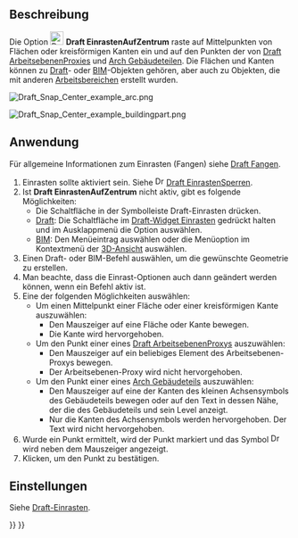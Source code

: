 <languages/>

{{Docnav/de
|[[Draft_Snap_Midpoint/de|Einrasten auf Mittelpunkt]]
|[[Draft_Snap_Angle/de|Einrastwinkel]]
|[[Draft_Workbench/de|Draft]]
|IconL=Draft_Snap_Midpoint.svg
|IconR=Draft_Snap_Angle.svg
|IconC=Workbench_Draft.svg
}}

{{GuiCommand/de
|Name=Draft Snap Center
|Name/de=Draft EinrastenAufZentrum
|MenuLocation=Einrasten → Einrasten auf Mittelpunkt
|Workbenches=[[Draft_Workbench/de|Draft]], [[BIM_Workbench/de|BIM]]
|SeeAlso=[[Draft_Snap/de|Draft Einrasten]], [[Draft_Snap_Lock/de|Draft EinrastenSperren]]
}}

<span id="Description"></span>
==Beschreibung==

Die Option [[Image:Draft_Snap_Center.svg|24px]] '''Draft EinrastenAufZentrum''' raste auf Mittelpunkten von Flächen oder kreisförmigen Kanten ein und auf den Punkten der {{PropertyData/de|Placement}} von [[Draft_WorkingPlaneProxy/de|Draft ArbeitsebenenProxies]] und [[Arch_BuildingPart/de|Arch Gebäudeteilen]]. Die Flächen und Kanten können zu [[Draft_Workbench/de|Draft]]- oder [[BIM_Workbench/de|BIM]]-Objekten gehören, aber auch zu Objekten, die mit anderen [[Workbenches|Arbeitsbereichen]] erstellt wurden.

[[Image:Draft_Snap_Center_example_arc.png]]
{{Caption|Einrasten des zweiten Punktes einer Linie auf dem Mittelpunkt einer kreisförmigen Kante}}

[[Image:Draft_Snap_Center_example_buildingpart.png]]
{{Caption|Einrasten des zweiten Punktes einer Linie auf dem Punkt der Positionierung eines Arch-Gebäudeteils}}

<span id="Usage"></span>
==Anwendung==

Für allgemeine Informationen zum Einrasten (Fangen) siehe [[Draft_Snap/de|Draft Fangen]].

# Einrasten sollte aktiviert sein. Siehe [[Image:Draft_Snap_Lock.svg|16px]] [[Draft_Snap_Lock/de|Draft EinrastenSperren]].
# Ist '''Draft EinrastenAufZentrum''' nicht aktiv, gibt es folgende Möglichkeiten:
#* Die Schaltfläche {{Button|[[Image:Draft_Snap_Center.svg|16px]] [[Draft_Snap_Center/de|Einrasten auf Mittelpunkt]]}} in der Symbolleiste Draft-Einrasten drücken.
#* [[Draft_Workbench/de|Draft]]: Die Schaltfläche {{Button|[[Image:Draft_Snap_Lock.svg|x16px]][[Image:Toolbar_flyout_arrow.svg|x16px]]}} im [[Draft_snap_widget/de|Draft-Widget Einrasten]] gedrückt halten und im Ausklappmenü die Option {{MenuCommand|[[Image:Draft_Snap_Center.svg|16px]] Einrasten auf Mittelpunkt}} auswählen.
#* [[BIM_Workbench/de|BIM]]: Den Menüeintrag {{MenuCommand|Einrasten → Einrasten auf Mittelpunkt}} auswählen oder die Menüoption im Kontextmenü der [[3D_view/de|3D-Ansicht]] auswählen.
# Einen Draft- oder BIM-Befehl auswählen, um die gewünschte Geometrie zu erstellen.
# Man beachte, dass die Einrast-Optionen auch dann geändert werden können, wenn ein Befehl aktiv ist.
# Eine der folgenden Möglichkeiten auswählen:
#* Um einen Mittelpunkt einer Fläche oder einer kreisförmigen Kante auszuwählen:
#** Den Mauszeiger auf eine Fläche oder Kante bewegen.
#** Die Kante wird hervorgehoben.
#* Um den Punkt einer {{PropertyData/de|Placement}} eines [[Draft_WorkingPlaneProxy/de|Draft ArbeitsebenenProxys]] auszuwählen:
#** Den Mauszeiger auf ein beliebiges Element des Arbeitsebenen-Proxys bewegen.
#** Der Arbeitsebenen-Proxy wird nicht hervorgehoben.
#* Um den Punkt einer {{PropertyData/de|Placement}} eines [[Arch_BuildingPart/de|Arch Gebäudeteils]] auszuwählen:
#** Den Mauszeiger auf eine der Kanten des kleinen Achsensymbols des Gebäudeteils bewegen oder auf den Text in dessen Nähe, der die {{PropertyData/de|Label}} des Gebäudeteils und sein Level anzeigt.
#** Nur die Kanten des Achsensymbols werden hervorgehoben. Der Text wird nicht hervorgehoben.
# Wurde ein Punkt ermittelt, wird der Punkt markiert und das Symbol [[Image:Draft_Snap_Center.svg|16px]] wird neben dem Mauszeiger angezeigt.
# Klicken, um den Punkt zu bestätigen.

<span id="Preferences"></span>
==Einstellungen==

Siehe [[Draft_Snap/de#Einstellungen|Draft-Einrasten]].


{{Docnav/de
|[[Draft_Snap_Midpoint/de|Einrasten auf Mittelpunkt]]
|[[Draft_Snap_Angle/de|Einrastwinkel]]
|[[Draft_Workbench/de|Draft]]
|IconL=Draft_Snap_Midpoint.svg
|IconR=Draft_Snap_Angle.svg
|IconC=Workbench_Draft.svg
}}

{{Draft Tools navi{{#translation:}}}}
{{Userdocnavi{{#translation:}}}}